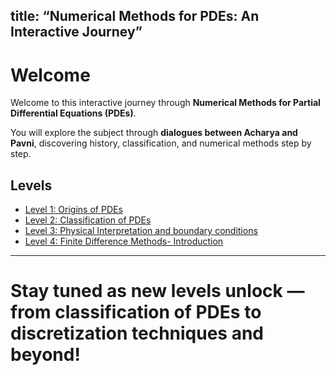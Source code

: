 
title: "Numerical Methods for PDEs: An Interactive Journey"
---

# Welcome

Welcome to this interactive journey through **Numerical Methods for Partial Differential Equations (PDEs)**.  

You will explore the subject through **dialogues between Acharya and Pavni**, discovering history, classification, and numerical methods step by step.

## Levels

- [Level 1: Origins of PDEs](chapters/level1_history_pdes.qmd)
- [Level 2: Classification of PDEs](chapters/Level2_classification_pdes.qmd)
- [Level 3: Physical Interpretation and boundary conditions](chapters/level3_PDE_BCs.qmd)
- [Level 4: Finite Difference Methods- Introduction](chapters/level4_finite_differences.qmd)

---

Stay tuned as new levels unlock — from classification of PDEs to discretization techniques and beyond!
=======

